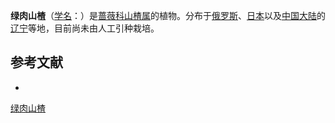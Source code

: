 {{Speciesbox
| name = 绿肉山楂
| status = 
| status_system = 
| image =Crataegus_chlorosarca_a1.jpg
| genus = Crataegus
| species = chlorosarca
| authority = Maxim.
}}

'''绿肉山楂'''（[[学名|学名]]：{{lang|la|''Crataegus chlorosarca''}}）是[[蔷薇科|蔷薇科]][[山楂属|山楂属]]的植物。分布于[[俄罗斯|俄罗斯]]、[[日本|日本]]以及[[中国大陆|中国大陆]]的[[辽宁|辽宁]]等地，目前尚未由人工引种栽培。

== 参考文献 ==
<div class="references-small">
* {{cite web| url =http://www.bioinfo.cn/db05/KmzwSpecies.php?action=view&id=19024| title =绿肉山楂| work =《中国高等植物数据库全库》| publisher =中国科学院微生物研究所| author =昆明植物研究所| accessdate =2009-02-25| deadurl =yes| archiveurl =https://web.archive.org/web/20160305001449/http://www.bioinfo.cn/db05/KmzwSpecies.php?action=view&id=19024| archivedate =2016-03-05}}
</div>
{{Taxonbar|from=Q2653348}}

[[Category:山楂属|绿肉山楂]]


{{藥用植物小作品}}